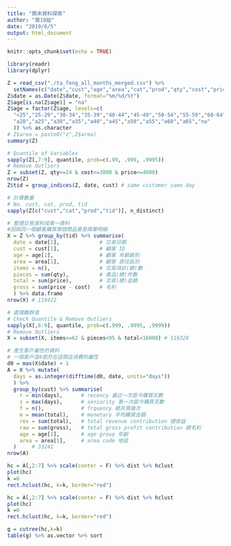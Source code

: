 ```yaml
---
title: "期末資料探索"
author: "第18組"
date: "2019/6/5"
output: html_document
---
```


```r
knitr::opts_chunk$set(echo = TRUE)
```

```r
library(readr)
library(dplyr)
```

```r
Z = read_csv("./ta_feng_all_months_merged.csv") %>%
  setNames(c("date","cust","age","area","cat","prod","qty","cost","price"))
Z$date = as.Date(Z$date, format="%m/%d/%Y")
Z$age[is.na(Z$age)] = "na"
Z$age = factor(Z$age, levels=c(
  "<25","25-29","30-34","35-39","40-44","45-49","50-54","55-59","60-64",">65","na"), labels=c(
  "a20","a25","a30","a35","a40","a45","a50","a55","a60","a65","na"
  )) %>% as.character
# Z$area = paste0("z",Z$area)
summary(Z)
```

```r
# Quantile of Variables
sapply(Z[,7:9], quantile, prob=c(.99, .999, .9995))
# Remove Outliers
Z = subset(Z, qty<=24 & cost<=3800 & price<=4000) 
nrow(Z)
Z$tid = group_indices(Z, date, cust) # same customer same day
```

```r
# 計算數量
# No. cust, cat, prod, tid
sapply(Z[c("cust","cat","prod","tid")], n_distinct)
```

```r
# 整理交易資料成單一資料
#因爲同一個顧客購買兩個商品會是兩筆明細
X = Z %>% group_by(tid) %>% summarise(
  date = date[1],             # 交易日期  
  cust = cust[1],             # 顧客 ID
  age = age[1],               # 顧客 年齡級別
  area = area[1],             # 顧客 居住區別
  items = n(),                # 交易項目(總)數
  pieces = sum(qty),          # 產品(總)件數
  total = sum(price),         # 交易(總)金額
  gross = sum(price - cost)   # 毛利
  ) %>% data.frame
nrow(X) # 119422 
```

```r
# 處理離群值
# Check Quantile & Remove Outliers
sapply(X[,6:9], quantile, prob=c(.999, .9995, .9999))
# Remove Outliers
X = subset(X, items<=62 & pieces<95 & total<16000) # 119328
```

```r
# 產生客戶屬性的資料
# 一個客戶這4個月在這間店消費的屬性
d0 = max(X$date) + 1
A = X %>% mutate(
  days = as.integer(difftime(d0, date, units="days"))
  ) %>% 
  group_by(cust) %>% summarise(
    r = min(days),      # recency 最近一次距今購買天數
    s = max(days),      # seniority 第一次距今購買天數
    f = n(),            # frquency 總共買幾次
    m = mean(total),    # monetary 平均購買金額
    rev = sum(total),   # total revenue contribution 總收益
    raw = sum(gross),   # total gross profit contribution 總毛利
    age = age[1],       # age group 年齡
    area = area[1],     # area code 地區
  )     # 33241
nrow(A)
```

```r
hc = A[,2:7] %>% scale(center = F) %>% dist %>% hclust
plot(hc)
k =6
rect.hclust(hc, k=k, border="red")
```

```r
hc = A[,2:7] %>% scale(center = F) %>% dist %>% hclust
plot(hc)
k =6
rect.hclust(hc, k=k, border="red")
```
```r
g = cutree(hc,k=k)
table(g) %>% as.vector %>% sort 
```

